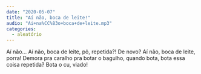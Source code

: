 ```yaml
---
date: "2020-05-07"
title: "Aí não, boca de leite!"
audio: "Ai+na%CC%83o+boca+de+leite.mp3"
categories:
  - aleatório
---
```


Aí não... Aí não, boca de leite, pô, repetida?! De novo? Aí não, boca de leite, porra! Demora pra caralho pra botar o bagulho, quando bota, bota essa coisa repetida? Bota o cu, viado!